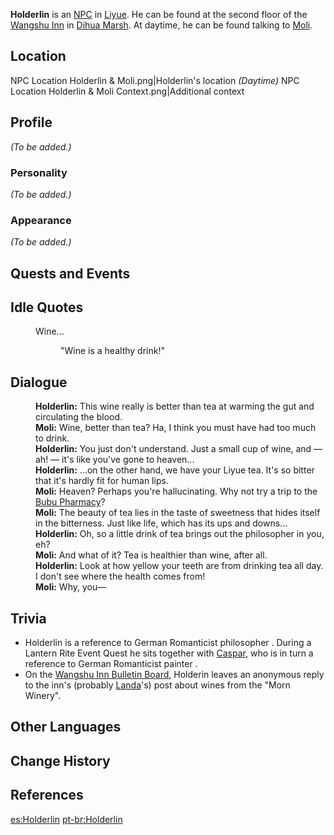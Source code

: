 {{Meta
<!-- REMOVE THIS TEMPLATE AFTER ADDING MISSING INFO -->
|missing_NPC_profile  = yes
}}
{{Character Infobox
|image            = NPC Holderlin.png
|region           = Liyue
|voiceEN          = [https://www.skylarvo.com/ Skylar Silverlake]<ref>Skylar Silverlake: [https://www.skylarvo.com/2020/11/28/11-11-2020/ EN VA's Website]</ref>
|type             = NPC
}}
'''Holderlin''' is an [[NPC]] in [[Liyue]]. He can be found at the second floor of the [[Wangshu Inn]] in [[Dihua Marsh]]. At daytime, he can be found talking to [[Moli]].

==Location==
<gallery>
NPC Location Holderlin & Moli.png|Holderlin's location ''(Daytime)''
NPC Location Holderlin & Moli Context.png|Additional context
</gallery>

==Profile==
<!--detailed story/lore information goes here-->
''(To be added.)''

===Personality===
''(To be added.)''

===Appearance===
''(To be added.)''

==Quests and Events==
{{Quests and Events}}

==Idle Quotes==
{{Dialogue start}}
: {{DIcon|Idle}} Wine...
:: {{A|VO Holderlin 01.ogg}} "Wine is a healthy drink!"
{{Dialogue end}}

==Dialogue==
{{Dialogue start}}
:'''Holderlin:''' This wine really is better than tea at warming the gut and circulating the blood.
:'''Moli:''' Wine, better than tea? Ha, I think you must have had too much to drink.
:'''Holderlin:''' You just don't understand. Just a small cup of wine, and &mdash; ah! &mdash; it's like you've gone to heaven...
:'''Holderlin:''' ...on the other hand, we have your Liyue tea. It's so bitter that it's hardly fit for human lips.
:'''Moli:''' Heaven? Perhaps you're hallucinating. Why not try a trip to the [[Bubu Pharmacy]]?
:'''Moli:''' The beauty of tea lies in the taste of sweetness that hides itself in the bitterness. Just like life, which has its ups and downs...
:'''Holderlin:''' Oh, so a little drink of tea brings out the philosopher in you, eh?
:'''Moli:''' And what of it? Tea is healthier than wine, after all.
:'''Holderlin:''' Look at how yellow your teeth are from drinking tea all day. I don't see where the health comes from!
:'''Moli:''' Why, you&mdash;
{{Dialogue end}}

==Trivia==
* Holderlin is a reference to German Romanticist philosopher {{w|Friedrich Hölderlin}}. During a Lantern Rite Event Quest he sits together with [[Caspar]], who is in turn a reference to German Romanticist painter {{w|Caspar David Friedrich}}.
* On the [[Wangshu Inn Bulletin Board]], Holderin leaves an anonymous reply to the inn's (probably [[Landa]]'s) post about wines from the "Morn Winery".

==Other Languages==
{{Other Languages
|default_hidden = 1
|en      = Holderlin
|zhs     = 荷尔德林
|zhs_rm  = Hè'ěrdélín
|zht     = 荷爾德林
|zht_rm  = Hè'ěrdélín
|ja      = ヘルダーリン
|ja_rm   = Herudaarin
|ko      = 횔덜린
|ko_rm   = Hoeldeollin
|es      = Holderlin
|fr      = Holderlin
|ru      = Гёльдерлин
|th      = Holderlin
|vi      = Holderlin
|de      = Holderlin
|id      = Holderlin
|pt      = Holderlin
|tr      = Holderlin
|it      = Holderlin
}}

==Change History==
{{Change History|1.0}}

==References==
{{Reflist}}

[[es:Holderlin]]
[[pt-br:Holderlin]]